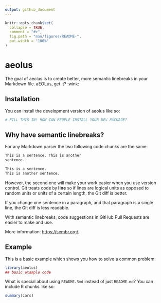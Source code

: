```yaml
---
output: github_document
---
```


<!-- README.md is generated from README.Rmd. Please edit that file -->

```r
knitr::opts_chunk$set(
  collapse = TRUE,
  comment = "#>",
  fig.path = "man/figures/README-",
  out.width = "100%"
)
```

# aeolus

<!-- badges: start -->
<!-- badges: end -->

The goal of aeolus is to create better, more semantic linebreaks in your Markdown file.
aEOLus, get it? :wink:

## Installation

You can install the development version of aeolus like so:

``` r
# FILL THIS IN! HOW CAN PEOPLE INSTALL YOUR DEV PACKAGE?
```

## Why have semantic linebreaks?

For any Markdown parser the two following code chunks are the same:

```md
This is a sentence. This is another
sentence.
```

```md
This is a sentence. 
This is another sentence.
```

However, the second one will make your work easier when you use version control.
Git treats code by **line** so if lines are logical units as opposed to random units
or units of a certain length, 
the Git diff is better. 

If you change one sentence in a paragraph, and that paragraph is a single line, 
the Git diff is less readable.

With semantic linebreaks, code suggestions in GitHub Pull Requests are easier to make and use.

More information: <https://sembr.org/>.

## Example

This is a basic example which shows you how to solve a common problem:

```r
library(aeolus)
## basic example code
```

What is special about using `README.Rmd` instead of just `README.md`? You can include R chunks like so:

```r
summary(cars)
```
